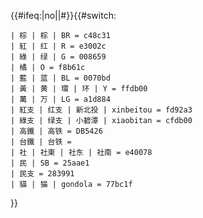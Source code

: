 <includeonly>{{#ifeq:{{{2}}}|no||<nowiki>#</nowiki>}}{{#switch: {{{1}}}
 | 棕 | 棕 | BR = c48c31
 | 紅 | 红 | R = e3002c
 | 綠 | 绿 | G = 008659
 | 橘 | O = f8b61c
 | 藍 | 蓝 | BL = 0070bd
 | 黃 | 黄 | 環 | 环 | Y = ffdb00
 | 萬 | 万 | LG = a1d884
 | 紅支 | 红支 | 新北投 | xinbeitou = fd92a3
 | 綠支 | 绿支 | 小碧潭 | xiaobitan = cfdb00
 | 高鐵 | 高铁 = DB5426
 | 台鐵 | 台铁 = {{padright:|6|{{臺鐵顏色}}}}
 | 社 | 社東 | 社东 | 社南 = e40078
 | 民 | SB = 25aae1
 | 民支 = 283991
 | 貓 | 猫 | gondola = 77bc1f

}}</includeonly><noinclude>
{{Documentation}}
</noinclude>